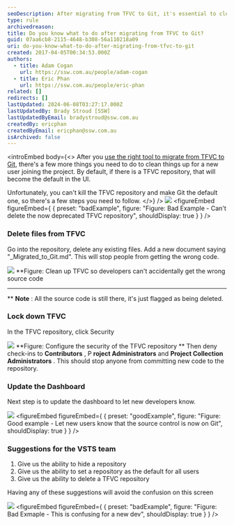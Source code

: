 ```yaml
---
seoDescription: After migrating from TFVC to Git, it's essential to clean up TFVC and lock down access to prevent accidental code commits.
type: rule
archivedreason:
title: Do you know what to do after migrating from TFVC to Git?
guid: 07aa6cb8-2115-4648-b308-56a110218a09
uri: do-you-know-what-to-do-after-migrating-from-tfvc-to-git
created: 2017-04-05T00:34:53.000Z
authors:
  - title: Adam Cogan
    url: https://ssw.com.au/people/adam-cogan
  - title: Eric Phan
    url: https://ssw.com.au/people/eric-phan
related: []
redirects: []
lastUpdated: 2024-06-08T03:27:17.000Z
lastUpdatedBy: Brady Stroud [SSW]
lastUpdatedByEmail: bradystroud@ssw.com.au
createdBy: ericphan
createdByEmail: ericphan@ssw.com.au
isArchived: false
---
```


<introEmbed
  body={<>
After you [use the right tool to migrate from TFVC to Git](/do-you-know-the-best-tool-to-migration-from-tfvc-to-git), there's a few more things you need to do to clean things up for a new user joining the project. By default, if there is a TFVC repository, that will become the default in the UI.

Unfortunately, you can't kill the TFVC repository and make Git the default one, so there's a few steps you need to follow.
  </>}
/>
![](/uploads/rules/do-you-know-what-to-do-after-migrating-from-tfvc-to-git/2017-04-05_10-02-58.png)
<figureEmbed figureEmbed={ {
  preset: "badExample",
  figure: "Figure: Bad Example - Can't delete the now deprecated TFVC repository",
  shouldDisplay: true
} } />


### Delete files from TFVC

Go into the repository, delete any existing files. Add a new document saying "\_Migrated_to_Git.md". This will stop people from getting the wrong code.

![](/uploads/rules/do-you-know-what-to-do-after-migrating-from-tfvc-to-git/2017-04-05_10-24-52.png)
\*\*Figure: Clean up TFVC so developers can't accidentally get the wrong source code

---

\*\*
**Note** : All the source code is still there, it's just flagged as being deleted.

### Lock down TFVC

In the TFVC repository, click Security

![](/uploads/rules/do-you-know-what-to-do-after-migrating-from-tfvc-to-git/2017-04-05_10-43-51.png)
**Figure: Configure the security of the TFVC repository
**
Then deny check-ins to **Contributors** , P **roject Administrators** and **Project Collection Administrators** . This should stop anyone from committing new code to the repository.

### Update the Dashboard

Next step is to update the dashboard to let new developers know.

![](/uploads/rules/do-you-know-what-to-do-after-migrating-from-tfvc-to-git/2017-04-05_10-30-43.png)
<figureEmbed figureEmbed={ {
  preset: "goodExample",
  figure: "Figure: Good example - Let new users know that the source control is now on Git",
  shouldDisplay: true
} } />


### Suggestions for the VSTS team

1. Give us the ability to hide a repository
2. Give us the ability to set a repository as the default for all users
3. Give us the ability to delete a TFVC repository

Having any of these suggestions will avoid the confusion on this screen

![](/uploads/rules/do-you-know-what-to-do-after-migrating-from-tfvc-to-git/2017-04-05_10-06-12.png)
<figureEmbed figureEmbed={ {
  preset: "badExample",
  figure: "Figure: Bad Exmaple - This is confusing for a new dev",
  shouldDisplay: true
} } />
